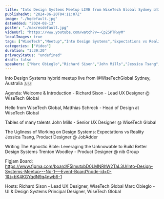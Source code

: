 ```yaml
---
title: "Into Design Systems Meetup LIVE from WiseTech Global Sydney 🇦🇺"
publishedAt: "2024-06-20T04:11:07Z"
image: "./hqdefault.jpg"
dateAdded: "2024-08-13"
poster: "./maxresdefault.jpg"
videoUrl: "https://www.youtube.com/watch?v=-Cp2SPTRwyM"
localImages: true
tags: ["WiseTech","Meetup","Into Design Systems","Expectations vs Reality","Agnostic","Talents"]
categories: ["Video"]
duration: "1:39:20"
privacyStatus: "undefined"
draft: false
speakers: ["Marc Obieglo","Richard Sison","John Mills","Jessica Tsang","Trenton Woodley","Matthias Schreck"]
---
```

Into Design Systems hybrid meetup live from @WiseTechGlobal Sydney, Australia 🇦🇺

Agenda:
Welcome & Introduction - Richard Sison - Lead UX Designer @ WiseTech Global

Hello from WiseTech Global, Matthias Schreck - Head of Design at WiseTech Global

Tables of many talents
John Mills - Senior UX Designer @ WiseTech Global

The Ugliness of Working on Design Systems: Expectations vs Reality
Jessica Tsang, Product Designer @ JobAdder

Writing The Agnostic Bible: Leveraging the Unknowable to Build Better Design Systems
Trenton Woodley - Product Designer @ nib Group

Figjam Board: https://www.figma.com/board/F5lmutxbD0LMNRhW2TaL3U/Into-Design-Systems-Meetup---No-1---Event-Board?node-id=0-1&t=bK4KGYqdN9q4nwb6-1

Hosts:
Richard Sison - Lead UX Designer, WiseTech Global
Marc Obieglo - UI & Design Systems Principal Designer, WiseTech Global
